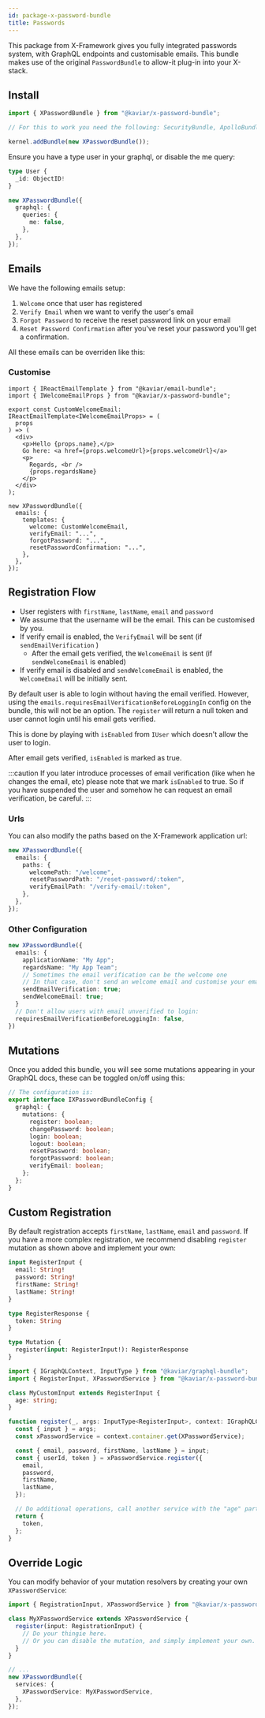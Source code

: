 ```yaml
---
id: package-x-password-bundle
title: Passwords
---
```



<PackageHeader version="1.2.3" packageName="x-password-bundle"  />

This package from X-Framework gives you fully integrated passwords system, with GraphQL endpoints and customisable emails. This bundle makes use of the original `PasswordBundle` to allow-it plug-in into your X-stack.

## Install

```typescript
import { XPasswordBundle } from "@kaviar/x-password-bundle";

// For this to work you need the following: SecurityBundle, ApolloBundle, ApolloSecurityBundle, SecurityMongoBundle, XBundle

kernel.addBundle(new XPasswordBundle());
```

Ensure you have a type user in your graphql, or disable the me query:

```typescript file="graphql/entities/User.graphql.ts"
type User {
  _id: ObjectID!
}
```

```ts
new XPasswordBundle({
  graphql: {
    queries: {
      me: false,
    },
  },
});
```

## Emails

We have the following emails setup:

1. `Welcome` once that user has registered
2. `Verify Email` when we want to verify the user's email
3. `Forgot Password` to receive the reset password link on your email
4. `Reset Password Confirmation` after you've reset your password you'll get a confirmation.

All these emails can be overriden like this:

### Customise

```tsx
import { IReactEmailTemplate } from "@kaviar/email-bundle";
import { IWelcomeEmailProps } from "@kaviar/x-password-bundle";

export const CustomWelcomeEmail: IReactEmailTemplate<IWelcomeEmailProps> = (
  props
) => (
  <div>
    <p>Hello {props.name},</p>
    Go here: <a href={props.welcomeUrl}>{props.welcomeUrl}</a>
    <p>
      Regards, <br />
      {props.regardsName}
    </p>
  </div>
);

new XPasswordBundle({
  emails: {
    templates: {
      welcome: CustomWelcomeEmail,
      verifyEmail: "...",
      forgotPassword: "...",
      resetPasswordConfirmation: "...",
    },
  },
});
```

## Registration Flow

- User registers with `firstName`, `lastName`, `email` and `password`
- We assume that the username will be the email. This can be customised by you.
- If verify email is enabled, the `VerifyEmail` will be sent (if `sendEmailVerification` )
  - After the email gets verified, the `WelcomeEmail` is sent (if `sendWelcomeEmail` is enabled)
- If verify email is disabled and `sendWelcomeEmail` is enabled, the `WelcomeEmail` will be initially sent.

By default user is able to login without having the email verified. However, using the `emails.requiresEmailVerificationBeforeLoggingIn` config on the bundle, this will not be an option. The `register` will return a null token and user cannot login until his email gets verified.

This is done by playing with `isEnabled` from `IUser` which doesn't allow the user to login.

After email gets verified, `isEnabled` is marked as true.

:::caution
If you later introduce processes of email verification (like when he changes the email, etc) please note that we mark `isEnabled` to true. So if you have suspended the user and somehow he can request an email verification, be careful.
:::

### Urls

You can also modify the paths based on the X-Framework application url:

```ts
new XPasswordBundle({
  emails: {
    paths: {
      welcomePath: "/welcome",
      resetPasswordPath: "/reset-password/:token",
      verifyEmailPath: "/verify-email/:token",
    },
  },
});
```

### Other Configuration

```ts
new XPasswordBundle({
  emails: {
    applicationName: "My App";
    regardsName: "My App Team";
    // Sometimes the email verification can be the welcome one
    // In that case, don't send an welcome email and customise your email verification one
    sendEmailVerification: true;
    sendWelcomeEmail: true;
  }
  // Don't allow users with email unverified to login:
  requiresEmailVerificationBeforeLoggingIn: false,
})
```

## Mutations

Once you added this bundle, you will see some mutations appearing in your GraphQL docs, these can be toggled on/off using this:

```ts
// The configuration is:
export interface IXPasswordBundleConfig {
  graphql: {
    mutations: {
      register: boolean;
      changePassword: boolean;
      login: boolean;
      logout: boolean;
      resetPassword: boolean;
      forgotPassword: boolean;
      verifyEmail: boolean;
    };
  };
}
```

## Custom Registration

By default registration accepts `firstName`, `lastName`, `email` and `password`. If you have a more complex registration, we recommend disabling `register` mutation as shown above and implement your own:

```graphql
input RegisterInput {
  email: String!
  password: String!
  firstName: String!
  lastName: String!
}

type RegisterResponse {
  token: String
}

type Mutation {
  register(input: RegisterInput!): RegisterResponse
}
```

```ts
import { IGraphQLContext, InputType } from "@kaviar/graphql-bundle";
import { RegisterInput, XPasswordService } from "@kaviar/x-password-bundle";

class MyCustomInput extends RegisterInput {
  age: string;
}

function register(_, args: InputType<RegisterInput>, context: IGraphQLContext) {
  const { input } = args;
  const xPasswordService = context.container.get(XPasswordService);

  const { email, password, firstName, lastName } = input;
  const { userId, token } = xPasswordService.register({
    email,
    password,
    firstName,
    lastName,
  });

  // Do additional operations, call another service with the "age" part.
  return {
    token,
  };
}
```

## Override Logic

You can modify behavior of your mutation resolvers by creating your own `XPasswordService`:

```ts
import { RegistrationInput, XPasswordService } from "@kaviar/x-password-bundle";

class MyXPasswordService extends XPasswordService {
  register(input: RegistrationInput) {
    // Do your thingie here.
    // Or you can disable the mutation, and simply implement your own.
  }
}

// ...
new XPasswordBundle({
  services: {
    XPasswordService: MyXPasswordService,
  },
});
```
